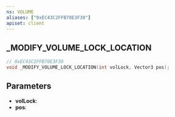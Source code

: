 ```yaml
---
ns: VOLUME
aliases: ["0xEC43C2FFB70E3F30"]
apiset: client
---
```

## _MODIFY_VOLUME_LOCK_LOCATION

```c
// 0xEC43C2FFB70E3F30
void _MODIFY_VOLUME_LOCK_LOCATION(int volLock, Vector3 pos);
```


## Parameters
* **volLock**:
* **pos**: